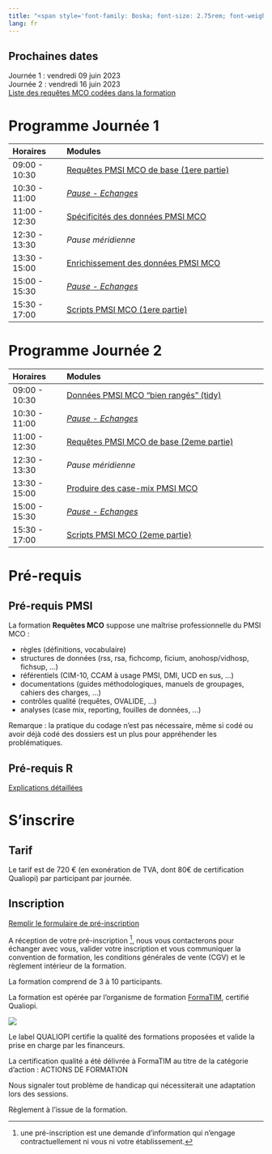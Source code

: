 ```yaml
---
title: "<span style='font-family: Boska; font-size: 2.75rem; font-weight: 800;'>Formation Requêtes MCO</span>"
lang: fr
---
```


::: {.callout-note}
## Prochaines dates
Journée 1 : vendredi 09 juin 2023  
Journée 2 : vendredi 16 juin 2023  
[Liste des requêtes MCO codées dans la formation](pmsi_mco_requete_exemples.html)
:::


# Programme Journée 1

| Horaires      | Modules                                               |
|:--------------|:------------------------------------------------------|
| 09:00 - 10:30 | [Requêtes PMSI MCO de base (1ere partie)](pmsi_mco_requete_day1_module1.html) |
| 10:30 - 11:00 | [*Pause - Echanges*](../pause.qmd)                                        |
| 11:00 - 12:30 | [Spécificités des données PMSI MCO](pmsi_mco_requete_day1_module2.html)  |
| 12:30 - 13:30 | *Pause méridienne*                                         |
| 13:30 - 15:00 | [Enrichissement des données PMSI MCO](pmsi_mco_requete_day1_module3.html)                                |
| 15:00 - 15:30 | [*Pause - Echanges*](../pause.qmd)                                |
| 15:30 - 17:00 | [Scripts PMSI MCO (1ere partie)](pmsi_mco_requete_day1_module4.html)|

# Programme Journée 2

| Horaires      | Modules                                               |
|:--------------|:------------------------------------------------------|
| 09:00 - 10:30 | [Données PMSI MCO "bien rangés" (tidy)](pmsi_mco_requete_day2_module1.html) |
| 10:30 - 11:00 | [*Pause - Echanges*](../pause.qmd)                                      |
| 11:00 - 12:30 | [Requêtes PMSI MCO de base (2eme partie)](pmsi_mco_requete_day2_module2.html)  |
| 12:30 - 13:30 | *Pause méridienne*                                         |
| 13:30 - 15:00 | [Produire des case-mix PMSI MCO](pmsi_mco_requete_day2_module3.html)                                |
| 15:00 - 15:30 | [*Pause - Echanges*](../pause.qmd)                                     |
| 15:30 - 17:00 | [Scripts PMSI MCO (2eme partie)](pmsi_mco_requete_day2_module4.html)|

# Pré-requis  

## Pré-requis PMSI

La formation **Requêtes MCO** suppose une maîtrise professionnelle du PMSI MCO :

-  règles (définitions, vocabulaire)
-  structures de données (rss, rsa, fichcomp, ficium, anohosp/vidhosp, fichsup, …)
-  référentiels (CIM-10, CCAM à usage PMSI, DMI, UCD en sus, …)
-  documentations (guides méthodologiques, manuels de groupages, cahiers des charges, …)
-  contrôles qualité (requêtes, OVALIDE, …)
-  analyses (case mix, reporting, fouilles de données, …)  

Remarque : la pratique du codage n’est pas nécessaire, même si codé ou avoir déjà codé des dossiers est un plus pour appréhender les problématiques.

## Pré-requis R

[Explications détaillées](../base_R.qmd)

# S'inscrire

## Tarif  

Le tarif est de 720 € (en exonération de TVA, dont 80€ de certification Qualiopi) par participant par journée.  

## Inscription

[Remplir le formulaire de pré-inscription](https://www.lespmsi.com/formation_requetes_mco_mars_2023){target="_blank"}  

A réception de votre pré-inscription [^1], nous vous contacterons pour échanger avec vous, valider votre inscription et vous communiquer la convention de formation, les conditions générales de vente (CGV) et le règlement intérieur de la formation.  

La formation comprend de 3 à 10 participants.  

La formation est opérée par l'organisme de formation [FormaTIM](https://www.formatim.fr/){target="_blank"}, certifié Qualiopi.  

![](logo_qualiopi.png)

Le label QUALIOPI certifie la qualité des formations proposées et valide la prise en charge par les financeurs.  

La certification qualité a été délivrée à FormaTIM au titre de la catégorie d’action : ACTIONS DE FORMATION  

Nous signaler tout problème de handicap qui nécessiterait une adaptation lors des sessions.  

Règlement à l'issue de la formation.  

[^1]: une pré-inscription est une demande d'information qui n'engage contractuellement ni vous ni votre établissement.  